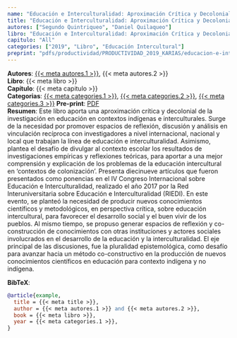 ```yaml
---
name: "Educación e Interculturalidad: Aproximación Crítica y Decolonial en Contexto Indígena"
title: "Educación e Interculturalidad: Aproximación Crítica y Decolonial en Contexto Indígena"
autores: ["Segundo Quintriqueo", "Daniel Quilaqueo"]
libro: "Educación e Interculturalidad: Aproximación Crítica y Decolonial en Contexto Indígena"
capitulo: "All"
categories: ["2019", "Libro", "Educación Intercultural"]
preprint: "pdfs/productividad/PRODUCTIVIDAD_2019_KARIAS/educacion-e-interculturalidad_Cap_libros.pdf"
---
```

**Autores**: [{{< meta autores.1 >}}](../members/current/segundoquintriqueo.qmd), {{< meta autores.2 >}}  
**Libro**: {{< meta libro >}}   
**Capítulo**: {{< meta capitulo >}}   
**Categorias**: [{{< meta categories.1 >}}](../publications.qmd#category=2024), [{{< meta categories.2 >}}](../publications.qmd#category=Libro), [{{< meta categories.3 >}}](../publications.qmd#category=Educación+Intercultural) 
**Pre-print**: [PDF](../{{< meta preprint >}})  
**Resumen**: Este libro aporta una aproximación crítica y decolonial de la investigación en 
educación en contextos indígenas e interculturales. Surge de la necesidad por 
promover espacios de reflexión, discusión y análisis en vinculación recíproca con investigadores a nivel internacional, nacional y local que trabajan la línea de educación e interculturalidad. Asimismo, plantea el desafío de divulgar al contexto escolar los resultados de investigaciones empíricas y reflexiones teóricas, para aportar a una mejor comprensión y explicación de los problemas de la educación intercultural en ‘contextos de colonización’. Presenta diecinueve artículos que fueron presentados como ponencias en el IV Congreso Internacional sobre Educación e Interculturalidad, realizado el año 2017 por la Red Interuniversitaria sobre Educación e Interculturalidad (RIEDI). En este evento, se planteó la necesidad de producir nuevos conocimientos científicos y metodológicos, en perspectiva crítica, sobre educación intercultural, para favorecer el desarrollo social y el buen vivir de los pueblos. Al mismo tiempo, se propuso generar espacios de reflexión y co-construcción de conocimientos con otras instituciones y actores sociales involucrados en el desarrollo de la educación y la interculturalidad. El eje principal de las discusiones, fue la pluralidad epistemológica, como desafío para avanzar hacia un método co-constructivo en la producción de nuevos conocimientos científicos en educación para contexto indígena y no indígena.   


**BibTeX**:
```bibtex
@article{example,
  title = {{< meta title >}},
  author = {{< meta autores.1 >}} and {{< meta autores.2 >}},
  book = {{< meta libro >}},
  year = {{< meta categories.1 >}},
}
```